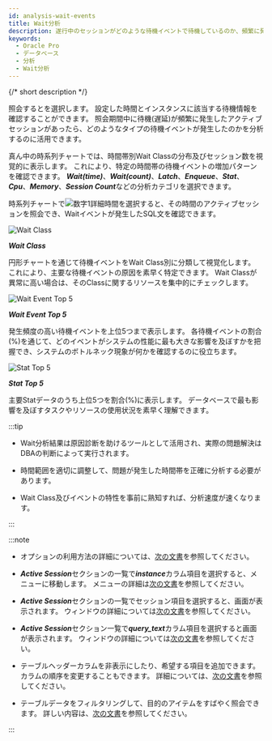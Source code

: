 ```yaml
---
id: analysis-wait-events
title: Wait分析
description: 遂行中のセッションがどのような待機イベントで待機しているのか、頻繁に発生する待機イベントは何なのかを確認することができます。
keywords:
  - Oracle Pro
  - データベース
  - 分析
  - Wait分析
---
```


{/* short description */}

<ShortDesc />

照会する<Cmdname sid="time" className="uitext" />と<Cmdname sid="instance" className="uitext" />を選択します。 設定した時間とインスタンスに該当する待機情報を確認することができます。 照会期間中に待機(遅延)が頻繁に発生したアクティブセッションがあったら、どのようなタイプの待機イベントが発生したのかを分析するのに活用できます。

<ImgLang img='db-analysis-wait-oracle.png' desc='Wait分析' />

真ん中の時系列チャートでは、時間帯別Wait Classの分布及びセッション数を視覚的に表示します。 これにより、特定の時間帯の待機イベントの増加パターンを確認できます。 ***Wait(time)***、***Wait(count)***、***Latch***、***Enqueue***、***Stat***、***Cpu***、***Memory***、***Session Count***などの分析カテゴリを選択できます。

時系列チャートで![数字1](/img/number-01.png)詳細時間を選択すると、その時間のアクティブセッションを照会でき、Waitイベントが発生したSQL文を確認できます。

<Columns>
<Column className="text--left width--50">

![Wait Class](/img/db-analysis-wait-class-oracle.png)

</Column>

<Column className="text--left">

***Wait Class***

円形チャートを通じて待機イベントをWait Class別に分類して視覚化します。 これにより、主要な待機イベントの原因を素早く特定できます。 Wait Classが異常に高い場合は、そのClassに関するリソースを集中的にチェックします。

</Column>
</Columns>

<Columns>
<Column className="text--left width--50">

![Wait Event Top 5](/img/db-analysis-wait-top5-oracle.png)

</Column>

<Column className="text--left">

***Wait Event Top 5***

発生頻度の高い待機イベントを上位5つまで表示します。 各待機イベントの割合(%)を通じて、どのイベントがシステムの性能に最も大きな影響を及ぼすかを把握でき、システムのボトルネック現象が何かを確認するのに役立ちます。

</Column>
</Columns>

<Columns>
<Column className="text--left width--50">

![Stat Top 5](/img/db-analysis-wait-stat-top5-oracle.png)

</Column>

<Column className="text--left">

***Stat Top 5***

主要Statデータのうち上位5つを割合(%)に表示します。 データベースで最も影響を及ぼすタスクやリソースの使用状況を素早く理解できます。

</Column>
</Columns>

:::tip

- Wait分析結果は原因診断を助けるツールとして活用され、実際の問題解決はDBAの判断によって実行されます。

- 時間範囲を適切に調整して、問題が発生した時間帯を正確に分析する必要があります。

- Wait Class及びイベントの特性を事前に熟知すれば、分析速度が速くなります。

:::

:::note

- <Cmdname sid="time" className="uitext" />オプションの利用方法の詳細については、[次の文書](usage-ui#timeselector)を参照してください。

- ***Active Session***セクションの一覧で***instance***カラム項目を選択すると、<Cmdname sid="side_dbMonitoring" className="uitext" />メニューに移動します。 <Cmdname sid="side_dbMonitoring" className="uitext" />メニューの詳細は[次の文書](instance-monitoring)を参照してください。

- ***Active Session***セクションの一覧でセッション項目を選択すると、<Cmdname sid="session_detail" className="uitext" />画面が表示されます。 <Cmdname sid="session_detail" className="uitext" />ウィンドウの詳細については[次の文書](usage-ui#session-details)を参照してください。

- ***Active Session***セクション一覧で***query_text***カラム項目を選択すると<Cmdname sid="TTL06224" className="uitext" />画面が表示されます。 <Cmdname sid="TTL06224" className="uitext" />ウィンドウの詳細については[次の文書](usage-ui#query-details)を参照してください。

- テーブルヘッダーカラムを非表示にしたり、希望する項目を追加できます。 カラムの順序を変更することもできます。 詳細については、[次の文書](usage-ui#change-column)を参照してください。

- テーブルデータをフィルタリングして、目的のアイテムをすばやく照会できます。 詳しい内容は、[次の文書](usage-ui#tablefilter)を参照してください。

:::
